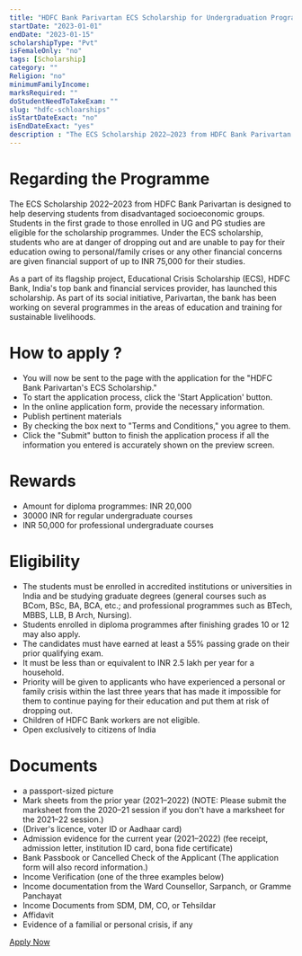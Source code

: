 ```yaml
---
title: "HDFC Bank Parivartan ECS Scholarship for Undergraduation Programme (Merit-cum-Need Based) 2022-23"
startDate: "2023-01-01"
endDate: "2023-01-15"
scholarshipType: "Pvt"
isFemaleOnly: "no"
tags: [Scholarship]
category: ""
Religion: "no"
minimumFamilyIncome:
marksRequired: ""
doStudentNeedToTakeExam: ""
slug: "hdfc-schloarships"
isStartDateExact: "no"
isEndDateExact: "yes"
description : "The ECS Scholarship 2022–2023 from HDFC Bank Parivartan is designed to help deserving students from disadvantaged socioeconomic groups."
---
```


# Regarding the Programme

The ECS Scholarship 2022–2023 from HDFC Bank Parivartan is designed to help deserving students from disadvantaged socioeconomic groups.
Students in the first grade to those enrolled in UG and PG studies are eligible for the scholarship programmes. Under the ECS scholarship,
students who are at danger of dropping out and are unable to pay for their education owing to personal/family crises or any other financial concerns are given financial support of up to INR 75,000 for their studies.

As a part of its flagship project, Educational Crisis Scholarship (ECS), HDFC Bank, India's top bank and financial services provider,
has launched this scholarship. As part of its social initiative, Parivartan, the bank has been working on several programmes
in the areas of education and training for sustainable livelihoods.

# How to apply ?

- You will now be sent to the page with the application for the "HDFC Bank Parivartan's ECS Scholarship."
- To start the application process, click the 'Start Application' button.
- In the online application form, provide the necessary information.
- Publish pertinent materials
- By checking the box next to "Terms and Conditions," you agree to them.
- Click the "Submit" button to finish the application process if all the information you entered is accurately shown on the preview screen.

# Rewards

- Amount for diploma programmes: INR 20,000
- 30000 INR for regular undergraduate courses
- INR 50,000 for professional undergraduate courses

# Eligibility

- The students must be enrolled in accredited institutions or universities in India and be studying graduate degrees (general courses such as BCom, BSc, BA, BCA, etc.; and professional programmes such as BTech, MBBS, LLB, B Arch, Nursing).
- Students enrolled in diploma programmes after finishing grades 10 or 12 may also apply.
- The candidates must have earned at least a 55% passing grade on their prior qualifying exam.
- It must be less than or equivalent to INR 2.5 lakh per year for a household.
- Priority will be given to applicants who have experienced a personal or family crisis within the last three years that has made it impossible for them to continue paying for their education and put them at risk of dropping out.
- Children of HDFC Bank workers are not eligible.
- Open exclusively to citizens of India

# Documents

- a passport-sized picture
- Mark sheets from the prior year (2021–2022) (NOTE: Please submit the marksheet from the 2020–21 session if you don't have a marksheet for the 2021–22 session.)
- (Driver's licence, voter ID or Aadhaar card)
- Admission evidence for the current year (2021–2022) (fee receipt, admission letter, institution ID card, bona fide certificate)
- Bank Passbook or Cancelled Check of the Applicant (The application form will also record information.)
- Income Verification (one of the three examples below)
- Income documentation from the Ward Counsellor, Sarpanch, or Gramme Panchayat
- Income Documents from SDM, DM, CO, or Tehsildar
- Affidavit
- Evidence of a familial or personal crisis, if any

[Apply Now](https://v.hdfcbank.com/csr/index.aspx)
